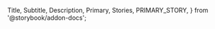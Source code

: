   Title,
  Subtitle,
  Description,
  Primary,
  Stories,
  PRIMARY_STORY,
} from '@storybook/addon-docs';

<Title />
<Subtitle />
<Description />
<Primary />
<Stories />
